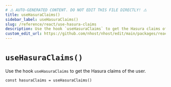 ```yaml
---
# ⚠️ AUTO-GENERATED CONTENT. DO NOT EDIT THIS FILE DIRECTLY! ⚠️
title: useHasuraClaims()
sidebar_label: useHasuraClaims()
slug: /reference/react/use-hasura-claims
description: Use the hook `useHasuraClaims` to get the Hasura claims of the user.
custom_edit_url: https://github.com/nhost/nhost/edit/main/packages/react/src/useHasuraClaims.ts#L14
---
```


# `useHasuraClaims()`

Use the hook `useHasuraClaims` to get the Hasura claims of the user.

```tsx
const hasuraClaims = useHasuraClaims()
```
